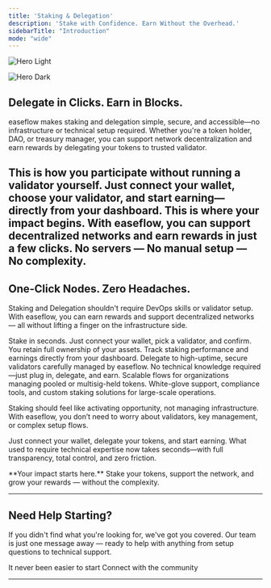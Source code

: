 ```yaml
---
title: 'Staking & Delegation'
description: 'Stake with Confidence. Earn Without the Overhead.'
sidebarTitle: "Introduction"
mode: "wide"
---
```

<img
  className="block dark:hidden"
  src="/images/easeflow-staking-edge.png"
  alt="Hero Light"
/>

<img
  className="hidden dark:block"
  src="/images/easeflow-staking-edge.png"
  alt="Hero Dark"
/>



## Delegate in Clicks. Earn in Blocks.

easeflow makes staking and delegation simple, secure, and accessible—no infrastructure or technical setup required. Whether you're a token holder, DAO, or treasury manager, you can support network decentralization and earn rewards by delegating your tokens to trusted validator.

This is how you participate without running a validator yourself. Just connect your wallet, choose your validator, and start earning—directly from your dashboard.
<Note>
This is where your impact begins. With easeflow, you can support decentralized networks and earn rewards in just a few clicks. No servers — No manual setup — No complexity.
</Note>
---
## One-Click Nodes. Zero Headaches.

Staking and Delegation shouldn't require DevOps skills or validator setup. With easeflow, you can earn rewards and support decentralized networks — all without lifting a finger on the infrastructure side.


<CardGroup cols={2}>
  <Card title="Instant Delegation" icon="bolt">
    Stake in seconds. Just connect your wallet, pick a validator, and confirm.
  </Card>
  <Card title="Non-Custodial" icon="shield-check">
    You retain full ownership of your assets.
  </Card>
  <Card title="Transparent Rewards" icon="chart-bar">
    Track staking performance and earnings directly from your dashboard.
  </Card>
  <Card title="Validator Network You Can Trust" icon="star">
    Delegate to high-uptime, secure validators carefully managed by easeflow.
  </Card>
  <Card title="Accessible for All" icon="users">
    No technical knowledge required—just plug in, delegate, and earn.
  </Card>
  <Card title="DAO & Treasury Friendly" icon="briefcase">
    Scalable flows for organizations managing pooled or multisig-held tokens.
  </Card>
  <Card title="Enterprise & Institutional" icon="cube">
    White-glove support, compliance tools, and custom staking solutions for large-scale operations.
  </Card>
</CardGroup>

Staking should feel like activating opportunity, not managing infrastructure. With easeflow, you don’t need to worry about validators, key management, or complex setup flows.

Just connect your wallet, delegate your tokens, and start earning. What used to require technical expertise now takes seconds—with full transparency, total control, and zero friction.

<Check>
  **Your impact starts here.** Stake your tokens, support the network, and grow your rewards — without the complexity.
</Check>


---

## Need Help Starting?

If you didn't find what you're looking for, we've got you covered. Our team is just one message away — ready to help with anything from setup questions to technical support.

<CardGroup cols={2}>
  <Card title="Stake Now" icon="message-circle" href="https://app.easeflow.io">
    It never been easier to start
  </Card>
  <Card title="Join Discord" icon="message-circle" href="https://discord.com/invite/JDkD4EaqcZ">
    Connect with the community
  </Card>
</CardGroup>

---

